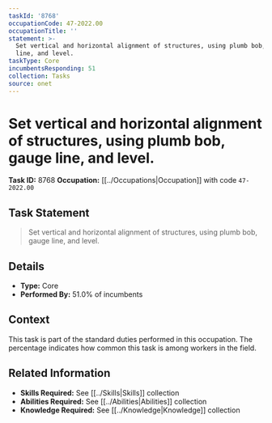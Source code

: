 ```yaml
---
taskId: '8768'
occupationCode: 47-2022.00
occupationTitle: ''
statement: >-
  Set vertical and horizontal alignment of structures, using plumb bob, gauge
  line, and level.
taskType: Core
incumbentsResponding: 51
collection: Tasks
source: onet
---
```

# Set vertical and horizontal alignment of structures, using plumb bob, gauge line, and level.

**Task ID:** 8768
**Occupation:** [[../Occupations|Occupation]] with code `47-2022.00`

## Task Statement

> Set vertical and horizontal alignment of structures, using plumb bob, gauge line, and level.

## Details

- **Type:** Core
- **Performed By:** 51.0% of incumbents

## Context

This task is part of the standard duties performed in this occupation. The percentage indicates how common this task is among workers in the field.

## Related Information

- **Skills Required:** See [[../Skills|Skills]] collection
- **Abilities Required:** See [[../Abilities|Abilities]] collection
- **Knowledge Required:** See [[../Knowledge|Knowledge]] collection
